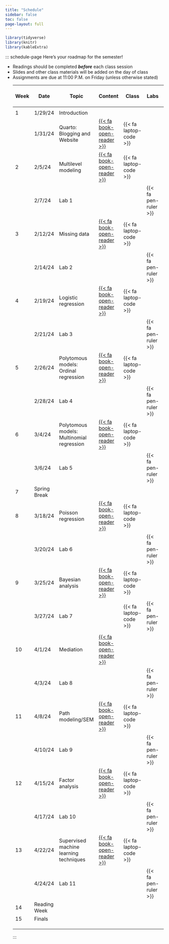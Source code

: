 ```yaml
---
title: "Schedule"
sidebar: false
toc: false
page-layout: full
---
```


```r
library(tidyverse)
library(knitr)
library(kableExtra)
```

::: schedule-page
Here's your roadmap for the semester!

<ul class="icon-list">

<li><i class="fas fa-book-reader"></i> Readings should be completed ***before*** each class session</li>

<li><i class="fas fa-tv"></i> Slides and other class materials will be added on the day of class</li>

<li><i class="fas fa pen-ruler"></i> Assignments are due at 11:00 P.M. on Friday (unless otherwise stated)</li>

| Week  | Date | Topic | Content | Class | Labs | [{{<    fa   person >}}] |
|---|---|---|---|---|---|---|
|  |   |   |  |  |  |  |
| 1 | 1/29/24 | Introduction |  |  |  |  |
|  | 1/31/24 | Quarto:   Blogging and Website | [{{<    fa   book-open-reader >}}](/schedule/01-week.qmd) | {{< fa laptop-code   >}} |  | Jason |
| 2 | 2/5/24 | Multilevel   modeling | [{{<    fa   book-open-reader >}}](/schedule/02-week-mlm.qmd) | {{< fa laptop-code   >}} |  |  |
|  | 2/7/24 | Lab 1 |  |  | {{< fa pen-ruler >}} |  |
| 3 | 2/12/24 | Missing data | [{{<    fa   book-open-reader >}}](/schedule/03-week.qmd) | {{< fa laptop-code   >}} |  |  |
|  | 2/14/24 | Lab 2 |  |  | {{< fa pen-ruler >}} |  |
| 4 | 2/19/24 | Logistic regression | [{{<    fa   book-open-reader >}}](/schedule/04-week-logistic.qmd) | {{< fa laptop-code   >}} |  |  |
|  | 2/21/24 | Lab 3 |  |  | {{< fa pen-ruler >}} |  |
| 5 | 2/26/24 | Polytomous models: Ordinal regression | [{{<    fa   book-open-reader >}}](/schedule/05-week-ord.qmd) | {{< fa laptop-code   >}} |  |  |
|  | 2/28/24 | Lab 4 |  |  | {{< fa pen-ruler >}} |  |
| 6 | 3/4/24 | Polytomous models:  Multinomial regression | [{{<    fa   book-open-reader >}}](/schedule/06-week-mult.qmd) | {{< fa laptop-code   >}} |  |  |
|  | 3/6/24 | Lab 5 |  |  | {{< fa pen-ruler >}} |  |
| 7 | Spring Break |   |  |  |  |  |
| 8 | 3/18/24 | Poisson regression | [{{<    fa   book-open-reader >}}](/schedule/06-week.qmd) | {{< fa laptop-code   >}} |  |  |
|  | 3/20/24 | Lab 6  |  |  | {{< fa pen-ruler >}} |  |
| 9 | 3/25/24 | Bayesian analysis | [{{<    fa   book-open-reader >}}](/schedule/08-week.qmd) | {{< fa laptop-code   >}} |  |  |
|  | 3/27/24 | Lab 7 |  | {{< fa laptop-code >}} | {{< fa pen-ruler >}} |  |
| 10 | 4/1/24 | Mediation | [{{<    fa   book-open-reader >}}](/schedule/10-week-med.qmd) |  |  |  |
|  | 4/3/24 | Lab 8  |  |  | {{< fa pen-ruler >}} |  |
| 11 | 4/8/24 | Path modeling/SEM | [{{<    fa   book-open-reader >}}](/schedule/11-week-sem.qmd) | {{< fa laptop-code   >}} |  |  |
|  | 4/10/24 | Lab 9  |  |  | {{< fa pen-ruler >}} |  |
| 12 | 4/15/24 | Factor analysis | [{{<    fa   book-open-reader >}}](/schedule/12-week-fa.qmd) | {{< fa laptop-code   >}} |  |  |
|  | 4/17/24 | Lab 10 |  |  | {{< fa pen-ruler >}} |  |
| 13 | 4/22/24 | Supervised machine learning techniques | [{{<    fa   book-open-reader >}}](/schedule/13-week-robust.qmd) | {{< fa laptop-code   >}} |  |  |
|  | 4/24/24 | Lab 11 |  |  | {{< fa pen-ruler >}} |  |
| 14 | Reading Week |   |  |  |  |  |
| 15 | Finals |   |  |  |  |  |
|  |   |   |  |  |  |  |
|  |  |   |  |  |  |  |
|  |  |   |  |  |  |  |
:::
